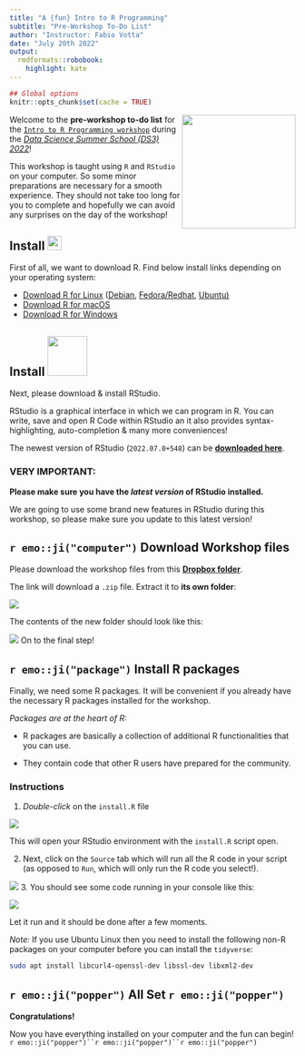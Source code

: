 ```yaml
---
title: "A {fun} Intro to R Programming"
subtitle: "Pre-Workshop To-Do List"
author: "Instructor: Fabio Votta"
date: "July 20th 2022"
output:
  rmdformats::robobook:
    highlight: kate
---
```


```r
## Global options
knitr::opts_chunk$set(cache = TRUE)
```

<img src="images/rrrrrrr.png" align="right" width="200"/>

Welcome to the **pre-workshop to-do list** for the [`Intro to R Programming workshop`](https://ds3.ai/2022/rprogramming.html) during the [*Data Science Summer School (DS3) 2022*](https://ds3.ai/)!

This workshop is taught using `R` and `RStudio` on your computer. So some minor preparations are necessary for a smooth experience. They should not take too long for you to complete and hopefully we can avoid any surprises on the day of the workshop!

##  Install <img src="images/Rlogo.svg" width="25px"/>

First of all, we want to download R. Find below install links depending on your operating system:

<ul>
	  <li><a href="https://cran.r-project.org/bin/linux/">Download R for Linux</a>
	    (<a href="https://cran.r-project.org/bin/linux/debian">Debian</a>,
	    <a href="https://cran.r-project.org/bin/linux/fedora">Fedora/Redhat</a>,
	    <a href="https://cran.r-project.org/bin/linux/ubuntu">Ubuntu)
	  </a></li><a href="https://cran.r-project.org/bin/linux/ubuntu">
	  </a><li><a href="https://cran.r-project.org/bin/linux/ubuntu"></a><a href="https://cran.r-project.org/bin/macosx/">Download R for macOS</a></li>
	  <li><a href="https://cran.r-project.org/bin/windows/">Download R for Windows</a></li>
	</ul>
	


## Install  <img src="images/rstudio.png" width="70px"/>

Next, please download & install RStudio. 

RStudio is a graphical interface in which we can program in R. You can write, save and open R Code within RStudio an it also provides syntax-highlighting, auto-completion & many more conveniences!

The newest version of RStudio (`2022.07.0+548`) can be [**downloaded here**](https://www.rstudio.com/products/rstudio/download/#download).

### **VERY IMPORTANT:** 

**Please make sure you have the *latest version* of RStudio installed.** 

We are going to use some brand new features in RStudio during this workshop, so please make sure you update to this latest version!



## `r emo::ji("computer")` Download Workshop files

Please download the workshop files from this [**Dropbox folder**](https://www.dropbox.com/sh/jievqgwl43nwnbf/AADhoYQW5oMZ-JygK7aNklHra?dl=0).

The link will download a `.zip` file. Extract it to **its own folder**:

![](images/extract.png)

The contents of the new folder should look like this:

![](images/files.png)
On to the final step!

## `r emo::ji("package")` Install R packages

Finally, we need some R packages. It will be convenient if you already have the necessary R packages installed for the workshop.

*Packages are at the heart of R:*

* R packages are basically a collection of additional R functionalities that you can use.

* They contain code that other R users have prepared for the community.

### Instructions

1. *Double-click* on the `install.R` file

![](images/click_on_install.png)

This will open your RStudio environment with the `install.R` script open. 

2. Next, click on the `Source` tab which will run all the R code in your script (as opposed to `Run`, which will only run the R code you select!).

![](images/install2.png)
3. You should see some code running in your console like this:

![](images/install_packages.png)

Let it run and it should be done after a few moments.

*Note:* If you use Ubuntu Linux then you need to install the following non-R packages on your computer before you can install the `tidyverse`:

```bash
sudo apt install libcurl4-openssl-dev libssl-dev libxml2-dev
```


## `r emo::ji("popper")` All Set `r emo::ji("popper")`

**Congratulations!** 

Now you have everything installed on your computer and the fun can begin! `r emo::ji("popper")``r emo::ji("popper")``r emo::ji("popper")`



